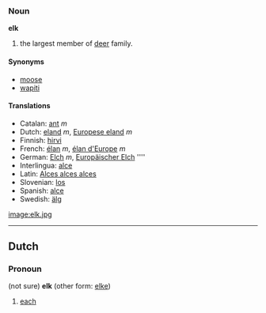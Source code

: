 === Noun ===
'''elk'''

#the largest member of [[deer]] family.

==== Synonyms ====
*[[moose]]
*[[en:wapiti|wapiti]]

====Translations====
*Catalan: [[ant]] ''m''
*Dutch: [[eland]] ''m'', [[Europese eland]] ''m''
*Finnish: [[hirvi]]
*French: [[élan]] ''m'', [[élan d'Europe]] ''m''
*German: [[Elch]] ''m'', [[Europäischer Elch]] '''' 
*Interlingua: [[alce]]
*Latin: [[Alces alces alces]]
*Slovenian: [[los]]
*Spanish: [[alce]]
*Swedish: [[älg]]

[[image:elk.jpg]]

----
==Dutch==
===Pronoun=== (not sure)
'''elk''' (other form: [[elke]])

#[[each]]